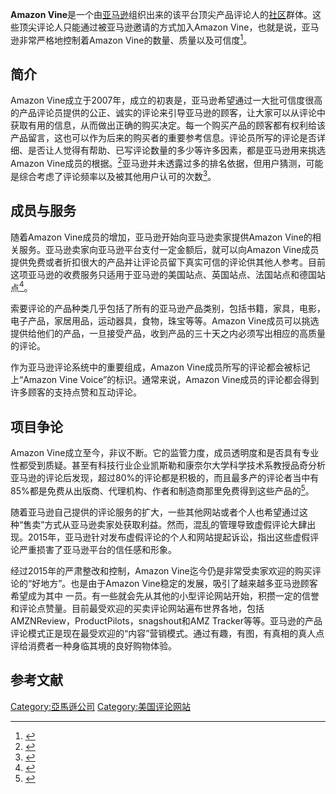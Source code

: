 {{newsrelease|time=2016-09-21T02:38:09+00:00}}
'''Amazon Vine'''是一个由[[亚马逊公司|亚马逊]]组织出来的该平台顶尖产品评论人的[[社区|社区]]群体。这些顶尖评论人只能通过被亚马逊邀请的方式加入Amazon Vine，也就是说，亚马逊非常严格地控制着Amazon Vine的数量、质量以及可信度<ref>{{Cite web|url=http://www.ebrun.com/20140512/98786.shtml|title=十大亚马逊神秘服务：24小时帮你出书 - 科技控 - 亿邦动力网|accessdate=2016-09-20|author=|date=|work=www.ebrun.com|publisher=|archive-date=2017-03-28|archive-url=https://web.archive.org/web/20170328214600/http://www.ebrun.com/20140512/98786.shtml|dead-url=no}}</ref>。

== 简介 ==
Amazon Vine成立于2007年，成立的初衷是，亚马逊希望通过一大批可信度很高的产品评论员提供的公正、诚实的评论来引导亚马逊的顾客，让大家可以从评论中获取有用的信息，从而做出正确的购买决定。每一个购买产品的顾客都有权利给该产品留言，这也可以作为后来的购买者的重要参考信息。评论员所写的评论是否详细、是否让人觉得有帮助、已写评论数量的多少等许多因素，都是亚马逊用来挑选Amazon Vine成员的根据。<ref>{{Cite web|url=http://blog.librarything.com/main/2007/08/amazon-vine-and-early-reviewers/|title=Amazon Vine and Early Reviewers «  The LibraryThing Blog|accessdate=2016-09-20|work=blog.librarything.com|archive-date=2016-09-08|archive-url=https://web.archive.org/web/20160908002932/http://blog.librarything.com/main/2007/08/amazon-vine-and-early-reviewers/|dead-url=no}}</ref>亚马逊并未透露过多的排名依据，但用户猜测，可能是综合考虑了评论频率以及被其他用户认可的次数<ref>{{Cite web|url=https://www.amazon.com/gp/vine/help|title=Amazon.com - Amazon Vine Program|accessdate=2016-09-20|work=www.amazon.com|archive-date=2016-09-20|archive-url=https://web.archive.org/web/20160920220801/https://www.amazon.com/gp/vine/help|dead-url=no}}</ref>。

== 成员与服务 ==
随着Amazon Vine成员的增加，亚马逊开始向亚马逊卖家提供Amazon Vine的相关服务。亚马逊卖家向亚马逊平台支付一定金额后，就可以向Amazon Vine成员提供免费或者折扣很大的产品并让评论员留下真实可信的评论供其他人参考。目前这项亚马逊的收费服务只适用于亚马逊的美国站点、英国站点、法国站点和德国站点<ref>{{Cite web|url=https://www.amazon.co.uk/gp/vine/help|title=Amazon.co.uk - Amazon Vine Programme|accessdate=2016-09-20|work=www.amazon.co.uk|archive-date=2019-05-18|archive-url=https://web.archive.org/web/20190518101540/https://www.amazon.co.uk/gp/vine/help|dead-url=no}}</ref>。

索要评论的产品种类几乎包括了所有的亚马逊产品类别，包括书籍，家具，电影，电子产品，家居用品，运动器具，食物，珠宝等等。Amazon Vine成员可以挑选提供给他们的产品，一旦接受产品，收到产品的三十天之内必须写出相应的高质量的评论。

作为亚马逊评论系统中的重要组成，Amazon Vine成员所写的评论都会被标记上“Amazon Vine Voice”的标识。通常来说，Amazon Vine成员的评论都会得到许多顾客的支持点赞和互动评论。

== 项目争论 ==
Amazon Vine成立至今，非议不断。它的监管力度，成员透明度和是否具有专业性都受到质疑。甚至有科技行业企业凯斯勒和康奈尔大学科学技术系教授品奇分析亚马逊的评论后发现，超过80%的评论都是积极的，而且最多产的评论者当中有85%都是免费从出版商、代理机构、作者和制造商那里免费得到这些产品的<ref>{{Cite web|url=http://finance.ifeng.com/a/20151022/14033809_0.shtml|title=为何亚马逊选择起诉而不是把虚假评论直接删掉?|accessdate=2016-09-20|work=finance.ifeng.com|archive-date=2017-03-28|archive-url=https://web.archive.org/web/20170328203314/http://finance.ifeng.com/a/20151022/14033809_0.shtml|dead-url=no}}</ref>。

随着亚马逊自己提供的评论服务的扩大，一些其他网站或者个人也希望通过这种“售卖”方式从亚马逊卖家处获取利益。然而，混乱的管理导致虚假评论大肆出现。2015年，亚马逊针对发布虚假评论的个人和网站提起诉讼，指出这些虚假评论严重损害了亚马逊平台的信任感和形象。

经过2015年的严肃整改和控制，Amazon Vine迄今仍是非常受卖家欢迎的购买评论的“好地方”。也是由于Amazon Vine稳定的发展，吸引了越来越多亚马逊顾客希望成为其中 一员。有一些就会先从其他的小型评论网站开始，积攒一定的信誉和评论点赞量。目前最受欢迎的买卖评论网站遍布世界各地，包括AMZNReview，ProductPilots，snagshout和AMZ Tracker等等。亚马逊的产品评论模式正是现在最受欢迎的“内容”营销模式。通过有趣，有图，有真相的真人点评给消费者一种身临其境的良好购物体验。

==参考文献==
{{reflist}}

[[Category:亞馬遜公司|Category:亞馬遜公司]]
[[Category:美国评论网站|Category:美国评论网站]]